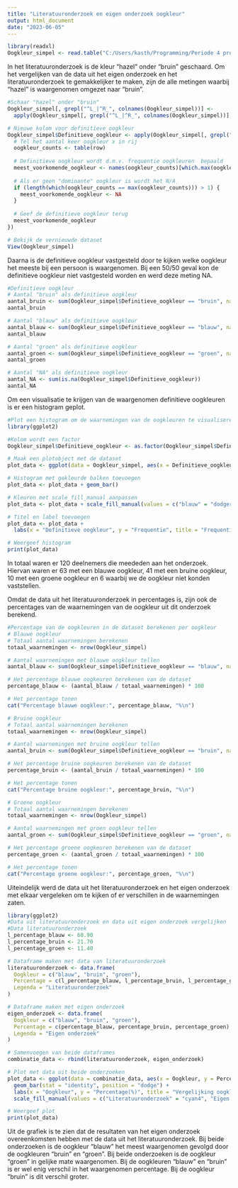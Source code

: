 ---
title: "Literatuuronderzoek en eigen onderzoek oogkleur"
output: html_document
date: "2023-06-05"
---

```{r}
library(readxl)
Oogkleur_simpel <- read.table("C:/Users/kasth/Programming/Periode 4 programming/Oogkleur_simpel.csv", sep = "," , header = TRUE)
```

In het literatuuronderzoek is de kleur "hazel" onder "bruin" geschaard. Om het vergelijken van de data uit het eigen onderzoek en het literatuuronderzoek te gemakkelijker te maken, zijn de alle metingen waarbij "hazel" is waargenomen omgezet naar "bruin".  
```{r}
#Schaar "hazel" onder "bruin"
Oogkleur_simpel[, grepl("^L_|^R_", colnames(Oogkleur_simpel))] <- 
  apply(Oogkleur_simpel[, grepl("^L_|^R_", colnames(Oogkleur_simpel))], 2, function(x) gsub("hazel", "bruin", x))

# Nieuwe kolom voor definitieve oogkleur
Oogkleur_simpel$Definitieve_oogkleur <- apply(Oogkleur_simpel[, grepl("^L_|^R_", colnames(Oogkleur_simpel))], 1, function(row) {
  # Tel het aantal keer oogkleur x in rij
  oogkleur_counts <- table(row)
  
  # Definitieve oogkleur wordt d.m.v. frequentie oogkleuren  bepaald
  meest_voorkomende_oogkleur <- names(oogkleur_counts)[which.max(oogkleur_counts)]
  
  # Als er geen "dominante" oogkleur is wordt het N/A
  if (length(which(oogkleur_counts == max(oogkleur_counts))) > 1) {
    meest_voorkomende_oogkleur <- NA
  }
  
  # Geef de definitieve oogkleur terug
  meest_voorkomende_oogkleur
})

# Bekijk de vernieuwde dataset
View(Oogkleur_simpel)
```

Daarna is de definitieve oogkleur vastgesteld door te kijken welke oogkleur het meeste bij een persoon is waargenomen. Bij een 50/50 geval kon de definitieve oogkleur niet vastgesteld worden en werd deze meting NA.

```{r}
#Definitieve oogkleur
# Aantal "bruin" als definitieve oogkleur
aantal_bruin <- sum(Oogkleur_simpel$Definitieve_oogkleur == "bruin", na.rm = TRUE)
aantal_bruin
```

```{r}
# Aantal "blauw" als definitieve oogkleur
aantal_blauw <- sum(Oogkleur_simpel$Definitieve_oogkleur == "blauw", na.rm = TRUE)
aantal_blauw
```

```{r}
# Aantal "groen" als definitieve oogkleur
aantal_groen <- sum(Oogkleur_simpel$Definitieve_oogkleur == "groen", na.rm = TRUE)
aantal_groen
```

```{r}
# Aantal "NA" als definitieve oogkleur
aantal_NA <- sum(is.na(Oogkleur_simpel$Definitieve_oogkleur))
aantal_NA
```

Om een visualisatie te krijgen van de waargenomen definitieve oogkleuren is er een histogram geplot. 
```{r}
#Plot een histogram om de waarnemingen van de oogkleuren te visualiseren 
library(ggplot2)

#Kolom wordt een factor
Oogkleur_simpel$Definitieve_oogkleur <- as.factor(Oogkleur_simpel$Definitieve_oogkleur)

# Maak een plotobject met de dataset
plot_data <- ggplot(data = Oogkleur_simpel, aes(x = Definitieve_oogkleur, fill = Definitieve_oogkleur))

# Histogram met gekleurde balken toevoegen
plot_data <- plot_data + geom_bar()

# Kleuren met scale_fill_manual aanpassen
plot_data <- plot_data + scale_fill_manual(values = c("blauw" = "dodgerblue", "bruin" = "sienna", "groen" = "yellowgreen"))

# Titel en label toevoegen
plot_data <- plot_data +
  labs(x = "Definitieve oogkleur", y = "Frequentie", title = "Frequentie oogkleuren onderzoek")

# Weergeef histogram
print(plot_data)
```

In totaal waren er 120 deelnemers die meededen aan het onderzoek. Hiervan waren er 63 met een blauwe oogkleur, 41 met een bruine oogkleur, 10 met een groene oogkleur en 6 waarbij we de oogkleur niet konden vaststellen.

Omdat de data uit het literatuuronderzoek in percentages is, zijn ook de percentages van de waarnemingen van de oogkleur uit dit onderzoek berekend.
```{r}
#Percentage van de oogkleuren in de dataset berekenen per oogkleur
# Blauwe oogkleur
# Totaal aantal waarnemingen berekenen
totaal_waarnemingen <- nrow(Oogkleur_simpel)

# Aantal waarnemingen met blauwe oogkleur tellen
aantal_blauw <- sum(Oogkleur_simpel$Definitieve_oogkleur == "blauw", na.rm = TRUE)

# Het percentage blauwe oogkeuren berekenen van de dataset
percentage_blauw <- (aantal_blauw / totaal_waarnemingen) * 100

# Het percentage tonen
cat("Percentage blauwe oogkleur:", percentage_blauw, "%\n")

```
```{r}
# Bruine oogkleur
# Totaal aantal waarnemingen berekenen
totaal_waarnemingen <- nrow(Oogkleur_simpel)

# Aantal waarnemingen met bruine oogkleur tellen
aantal_bruin <- sum(Oogkleur_simpel$Definitieve_oogkleur == "bruin", na.rm = TRUE)

# Het percentage bruine oogkeuren berekenen van de dataset
percentage_bruin <- (aantal_bruin / totaal_waarnemingen) * 100

# Het percentage tonen
cat("Percentage bruine oogkleur:", percentage_bruin, "%\n")

```
```{r}
# Groene oogkleur
# Totaal aantal waarnemingen berekenen
totaal_waarnemingen <- nrow(Oogkleur_simpel)

# Aantal waarnemingen met groen oogkleur tellen
aantal_groen <- sum(Oogkleur_simpel$Definitieve_oogkleur == "groen", na.rm = TRUE)

# Het percentage groene oogkeuren berekenen van de dataset
percentage_groen <- (aantal_groen / totaal_waarnemingen) * 100

# Het percentage tonen
cat("Percentage groene oogkleur:", percentage_groen, "%\n")

```
Uiteindelijk werd de data uit het literatuuronderzoek en het eigen onderzoek met elkaar vergeleken om te kijken of er verschillen in de waarnemingen zaten. 
```{r}
library(ggplot2)
#Data uit literatuuronderzoek en data uit eigen onderzoek vergelijken
#Data literatuuronderzoek
l_percentage_blauw <- 60.90
l_percentage_bruin <- 21.70
l_percentage_groen <- 11.40

# Dataframe maken met data van literatuuronderzoek
literatuuronderzoek <- data.frame(
  Oogkleur = c("blauw", "bruin", "groen"),
  Percentage = c(l_percentage_blauw, l_percentage_bruin, l_percentage_groen),
  Legenda = "Literatuuronderzoek"
)

# Dataframe maken met eigen onderzoek
eigen_onderzoek <- data.frame(
  Oogkleur = c("blauw", "bruin", "groen"),
  Percentage = c(percentage_blauw, percentage_bruin, percentage_groen),
  Legenda = "Eigen onderzoek"
)

# Samenvoegen van beide dataframes
combinatie_data <- rbind(literatuuronderzoek, eigen_onderzoek)

# Plot met data uit beide onderzoeken
plot_data <- ggplot(data = combinatie_data, aes(x = Oogkleur, y = Percentage, fill = Legenda)) +
  geom_bar(stat = "identity", position = "dodge") +
  labs(x = "Oogkleur", y = "Percentage(%)", title = "Vergelijking oogkleuronderzoek") +
  scale_fill_manual(values = c("Literatuuronderzoek" = "cyan4", "Eigen onderzoek" = "grey2"))

# Weergeef plot
print(plot_data)
```

Uit de grafiek is te zien dat de resultaten van het eigen onderzoek overeenkomsten hebben met de data uit het literatuuronderzoek. Bij beide onderzoeken is de oogkleur "blauw" het meest waargenomen gevolgd door de oogkleuren "bruin" en "groen". Bij beide onderzoeken is de oogkleur "groen" in gelijke mate waargenomen. Bij de oogkleuren "blauw" en "bruin" is er wel enig verschil in het waargenomen percentage. Bij de oogkleur "bruin" is dit verschil groter. 
